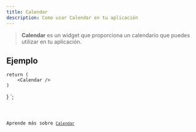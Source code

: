 ```yaml
---
title: Calendar
description: Como usar Calendar en tu aplicación
---
```



> **Calendar** es un widget que proporciona un calendario que puedes utilizar en tu aplicación.

## Ejemplo


    return (
        <Calendar />
    )
}
`;

<Code code={qCalendarExample} title='example_calendar.tsx' lang='tsx' />

Aprende más sobre [`Calendar`](https://vixen-js.github.io/docs/build-application-vanilla/Advanced-Widgets/QCalendarWidget)